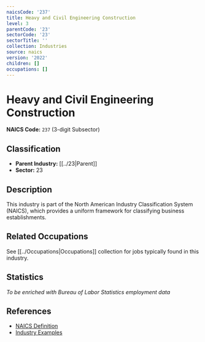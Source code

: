 ```yaml
---
naicsCode: '237'
title: Heavy and Civil Engineering Construction
level: 3
parentCode: '23'
sectorCode: '23'
sectorTitle: ''
collection: Industries
source: naics
version: '2022'
children: []
occupations: []
---
```

# Heavy and Civil Engineering Construction

**NAICS Code:** `237` (3-digit Subsector)

## Classification

- **Parent Industry:** [[../23|Parent]]
- **Sector:** 23

## Description

This industry is part of the North American Industry Classification System (NAICS), which provides a uniform framework for classifying business establishments.

## Related Occupations

See [[../Occupations|Occupations]] collection for jobs typically found in this industry.

## Statistics

*To be enriched with Bureau of Labor Statistics employment data*

## References

- [NAICS Definition](https://www.census.gov/naics/)
- [Industry Examples](https://www.census.gov/naics/2022NAICS/)
